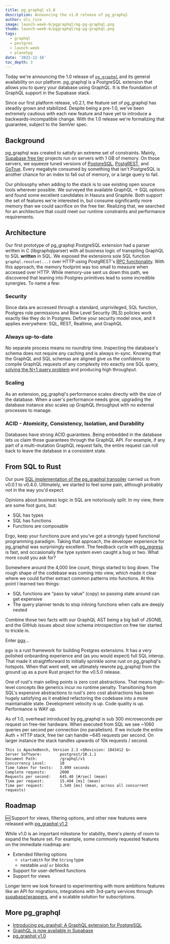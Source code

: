 ```yaml
---
title: pg_graphql v1.0
description: Announcing the v1.0 release of pg_graphql
author: oli_rice
image: launch-week-6/pggraphql/og-pg-graphql.png
thumb: launch-week-6/pggraphql/og-pg-graphql.png
tags:
  - graphql
  - postgres
  - launch-week
  - planetpg
date: '2022-12-16'
toc_depth: 3
---
```


Today we're announcing the 1.0 release of [`pg_graphql`](https://github.com/supabase/pg_graphql) and its general availability on our platform. pg_graphql is a PostgreSQL extension that allows you to query your database using GraphQL. It is the foundation of GraphQL support in the Supabase stack.

Since our first platform release, v0.2.1, the feature set of pg_graphql has steadily grown and stabilized. Despite being a pre-1.0, we've been extremely cautious with each new feature and have yet to introduce a backwards-incompatible change. With the 1.0 release we're formalizing that guarantee, subject to the SemVer spec.

## Background

pg_graphql was created to satisfy an extreme set of constraints. Mainly, [Supabase free tier](https://supabase.com/pricing) projects run on servers with 1 GB of memory. On those servers, we squeeze tuned versions of [PostgreSQL](https://github.com/supabase/postgres), [PostgREST](https://postgrest.org/en/stable/), and [GoTrue](https://github.com/supabase/gotrue). Every megabyte consumed by something that isn't PostgreSQL is another chance for an index to fall out of memory, or a large query to fail.

Our philosophy when adding to the stack is to use existing open source tools wherever possible. We surveyed the available GraphQL → SQL options and found some excellent candidates in Hasura and Graphile. Both support the set of features we're interested in, but consume significantly more memory than we could sacrifice on the free tier. Realizing that, we searched for an architecture that could meet our runtime constraints and performance requirements.

## Architecture

Our first prototype of pg_graphql PostgreSQL extension had a parser written in C (libgraphqlparser) with all business logic of transpiling GraphQL to SQL **written** in SQL. We exposed the extensions sole SQL function `graphql.resolve(...)` over HTTP using PostgREST's [RPC functionality](https://postgrest.org/en/stable/api.html#s-procs). With this approach, the memory footprint was too small to measure when accessed over HTTP. While memory-use sent us down this path, we discovered that leaning into Postgres primitives lead to some incredible synergies. To name a few:

### Security

Since data are accessed through a standard, unprivileged, SQL function, Postgres role permissions and Row Level Security (RLS) policies work exactly like they do in Postgres. Define your security model once, and it applies everywhere: SQL, REST, Realtime, and GraphQL

### Always up-to-date

No separate process means no roundtrip time. Inspecting the database's schema does not require any caching and is always in-sync. Knowing that the GraphQL and SQL schemas are aligned give us the confidence to compile GraphQL requests of any complexity into exactly one SQL query, [solving the N+1 query problem](https://medium.com/the-marcy-lab-school/what-is-the-n-1-problem-in-graphql-dd4921cb3c1a) and producing high throughput.

### Scaling

As an extension, pg_graphql's performance scales directly with the size of the database. When a user's performance needs grow, upgrading the database instance also scales up GraphQL throughput with no external processes to manage.

### ACID - Atomicity, Consistency, Isolation, and Durability

Databases have strong ACID guarantees. Being embedded in the database lets us claim those guarantees through the GraphQL API. For example, if any part of a multi-mutation GraphQL request fails, the entire request can roll back to leave the database in a consistent state.

## From SQL to Rust

Our pure [SQL implementation of the pg_graphql transpiler](https://github.com/supabase/pg_graphql/blob/bd0283718abaf329d98c69808f862594e9df5edc/pg_graphql--0.4.0.sql) carried us from v0.0.1 to v0.4.0. Ultimately, we started to feel some pain, although probably not in the way you'd expect.

Opinions about business logic in SQL are notoriously split. In my view, there are some foot guns, but:

- SQL has types
- SQL has functions
- Functions are composable

Ergo, keep your functions pure and you've got a strongly typed functional programming paradigm. Taking that approach, the developer experience for pg_graphql was surprisingly excellent. The feedback cycle with [pg_regress](https://www.postgresql.org/docs/9.1/regress.html) is fast, and occasionally the type system even caught a bug or two. What more could you ask for?

Somewhere around the 4,000 line count, things started to bog down. The rough shape of the codebase was coming into view, which made it clear where we could further extract common patterns into functions. At this point I learned two things:

- SQL functions are “pass by value” (copy) so passing state around can get expensive
- The query planner tends to stop inlining functions when calls are deeply nested

Combine those two facts with our GraphQL AST being a big ball of JSONB, and the GitHub issues about slow schema introspection on free tier started to trickle in.

Enter [pgx](https://github.com/tcdi/pgx)…

pgx is a rust framework for building Postgres extensions. It has a very polished onboarding experience and (as you would expect) full SQL interop. That made it straightforward to initially sprinkle some rust on pg_graphql's hotspots. When that went well, we ultimately rewrote pg_graphql from the ground up as a pure Rust project for the v0.5.0 release.

One of rust's main selling points is zero cost abstractions. That means high-level concepts like generics incur no runtime penalty. Transitioning from SQL's expensive abstractions to rust's zero cost abstractions has been hugely satisfying as it enabled refactoring the codebase into a more maintainable state. Development velocity is up. Code quality is up. Performance is WAY up.

As of 1.0, overhead introduced by pg_graphql is sub 300 *micro*seconds per request on free-tier hardware. When executed from SQL we see ~1060 queries per second per connection (no parallelism). If we include the entire Auth + HTTP stack, free tier can handle ~645 requests per second. On larger instance the stack handles upwards of 10k requests / second.

```text
This is ApacheBench, Version 2.3 <$Revision: 1843412 $>
Server Software:        postgrest/10.1.1
Document Path:          /graphql/v1
Concurrency Level:      10
Time taken for tests:   3.099 seconds
Complete requests:      2000
Requests per second:    645.40 [#/sec] (mean)
Time per request:       15.494 [ms] (mean)
Time per request:       1.549 [ms] (mean, across all concurrent requests)
```

## Roadmap

<div className="bg-gray-300 rounded-lg px-6 py-2 italic">

🆕 Support for views, filtering options, and other new features were released with [pg_graphql v1.2](https://supabase.com/blog/whats-new-in-pg-graphql-v1-2)

</div>

While v1.0 is an important milestone for stability, there's plenty of room to expand the feature set. For example, some commonly requested features on the immediate roadmap are:

- Extended filtering options
  - `startsWith` for the `String` type
  - nestable `and`/ `or` blocks
- Support for user-defined functions
- Support for views

Longer term we look forward to experimenting with more ambitions features like an API for migrations, integrations with 3rd-party services through [supabase/wrappers](https://github.com/supabase/wrappers), and a scalable solution for subscriptions.

## More pg_graphql

- [Introducing pg_graphql: A GraphQL extension for PostgreSQL](https://supabase.com/blog/pg-graphql)
- [GraphQL is now available in Supabase](https://supabase.com/blog/graphql-now-available)
- [pg_graphql v1.0](https://supabase.com/blog/pg-graphql-v1)
